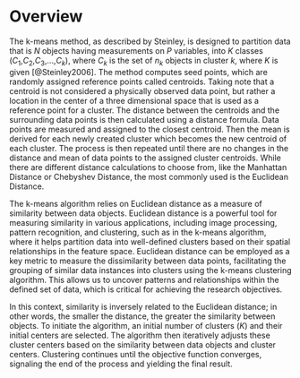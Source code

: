 # Overview {.unnumbered}

The k-means method, as described by Steinley, is designed to partition data that is $N$ objects having measurements on $P$ variables, into $K$ classes ($C_1$,$C_2$,$C_3$,...,$C_k$), where $C_k$ is the set of $n_k$ objects in cluster $k$, where $K$ is given [@Steinley2006]. The method computes seed points, which are randomly assigned reference points called centroids. Taking note that a centroid is not considered a physically observed data point, but rather a location in the center of a three dimensional space that is used as a reference point for a cluster. The distance between the centroids and the surrounding data points is then calculated using a distance formula. Data points are measured and assigned to the closest centroid. Then the mean is derived for each newly created cluster which becomes the new centroid of each cluster. The process is then repeated until there are no changes in the distance and mean of data points to the assigned cluster centroids. While there are different distance calculations to choose from, like the Manhattan Distance or Chebyshev Distance, the most commonly used is the Euclidean Distance.

The k-means algorithm relies on Euclidean distance as a measure of similarity between data objects. Euclidean distance is a powerful tool for measuring similarity in various applications, including image processing, pattern recognition, and clustering, such as in the k-means algorithm, where it helps partition data into well-defined clusters based on their spatial relationships in the feature space. Euclidean distance can be employed as a key metric to measure the dissimilarity between data points, facilitating the grouping of similar data instances into clusters using the k-means clustering algorithm. This allows us to uncover patterns and relationships within the defined set of data, which is critical for achieving the research objectives.

In this context, similarity is inversely related to the Euclidean distance; in other words, the smaller the distance, the greater the similarity between objects. To initiate the algorithm, an initial number of clusters $(K)$ and their initial centers are selected. The algorithm then iteratively adjusts these cluster centers based on the similarity between data objects and cluster centers. Clustering continues until the objective function converges, signaling the end of the process and yielding the final result.
